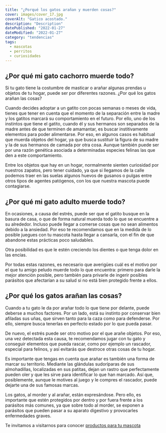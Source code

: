 ```yaml
---
title: "¿Porqué los gatos arañan y muerden cosas?"
cover: images/cover_17.jpg
coverAlt: "Gatico acostado."
description: "Description"
datePublished: "2022-01-27"
dateModified: "2022-01-27"
category: "tendencias"
tags:
  - mascotas
  - perritos
  - curiosidades
---
```


## ¿Por qué mi gato cachorro muerde todo?

Si tu gato tiene la costumbre de masticar o arañar algunas prendas u objetos de tu hogar, puede ser por diferentes razones. ¿Por qué los gatos arañan las cosas?

Cuando decides adoptar a un gatito con pocas semanas o meses de vida, tienes que tener en cuenta que el momento de la separación entre la madre y los gatitos marcará su comportamiento en el futuro. Por ello, uno de los instintos que tiene el gatito, cuando él y sus hermanos son separados de la madre antes de que terminen de amamantar, es buscar institivamente elementos para poder alimentarse. Por eso, en algunos casos es habitual que muerda objetos del hogar, ya que busca sustituir la figura de su madre y la de sus hermanos de camada por otra cosa. Aunque también puede ser por una razón genética asociada a determinadas especies felinas las que den a este comportamiento.

Entre los objetos que hay en un hogar, normalmente sienten curiosidad por nuestros zapatos, pero tener cuidado, ya que si llegamos de la calle podemos traer en las suelas algunos huevos de gusanos o pulgas entre otros tipos de agentes patógenos, con los que nuestra mascota puede contagiarse.

## ¿Por qué mi gato adulto muerde todo?

En ocasiones, a causa del estrés, puede ser que el gatito busque en la basura de casa, o que de forma natural muerda todo lo que se encuentre a su alrededor. Incluso puede llegar a comerse cosas que no sean alimentos debido a la ansiedad. Por eso te recomendamos que en la medida de lo posible juegues con tu mascota hasta llegar a cansarla, con el fin de que abandone estas prácticas poco saludables.

Otra posibilidad es que le estén creciendo los dientes o que tenga dolor en las encías.

Por todas estas razones, es necesario que averigües cuál es el motivo por el que tu amigo peludo muerde todo lo que encuentra: primero para darle la mejor atención posible, pero también para privarle de ingerir posibles parásitos que afectarían a su salud si no está bien protegido frente a ellos.

## ¿Por qué los gatos arañan las cosas?

Cuando a tu gato le da por arañar todo lo que tiene por delante, puede deberse a muchos factores. Por un lado, está su instinto por conservar bien afiladas sus uñas, que sirven tanto para la caza como para defenderse. Por ello, siempre busca tenerlas en perfecto estado por lo que pueda pasar.

De nuevo, el estrés puede ser otro motivo por el que arañe objetos. Por eso, una vez detectada esta causa, te recomendamos jugar con tu gato y conseguir elementos que pueda rascar, como por ejemplo un rascador, especial para felinos, y así evitarás que destroce otras cosas de tu hogar.

Es importante que tengas en cuenta que arañar es también una forma de marcar su territorio. Mediante las glándulas sudoríparas de sus almohadillas, localizadas en sus patitas, dejan un rastro que perfectamente pueden oler y que les sirve para identificar lo que han marcado. Así que, posiblemente, aunque le motives al juego y le compres el rascador, puede dejarte una de sus famosas marcas.

Los gatos, al morder y al arañar, están expresándose. Pero ello, es importante que estén protegidos por dentro y por fuera frente a los parásitos más comunes, ya que sobre todo al morder, se exponen a parásitos que pueden pasar a su aparato digestivo y provocarles enfermedades graves.

Te invitamos a visitarnos para conocer [productos para tu mascota](https://lukamascotas.com.co)
